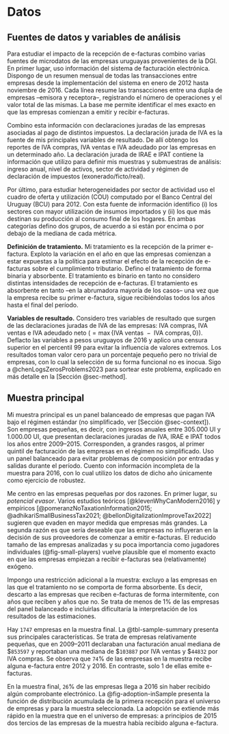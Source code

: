 # Datos {#sec-data}

## Fuentes de datos y variables de análisis

Para estudiar el impacto de la recepción de e-facturas combino varias fuentes de microdatos de las empresas uruguayas provenientes de la DGI. En primer lugar, uso información del sistema de facturación electrónica. Dispongo de un resumen mensual de todas las transacciones entre empresas desde la implementación del sistema en enero de 2012 hasta noviembre de 2016. Cada línea resume las transacciones entre una dupla de empresas –emisora y receptora–, registrando el número de operaciones y el valor total de las mismas. La base me permite identificar el mes exacto en que las empresas comienzan a emitir y recibir e-facturas.

Combino esta información con declaraciones juradas de las empresas asociadas al pago de distintos impuestos. La declaración jurada de IVA es la fuente de mis principales variables de resultado. De allí obtengo los reportes de IVA compras, IVA ventas e IVA adeudado por las empresas en un determinado año. La declaración jurada de IRAE e IPAT contiene la información que utilizo para definir mis muestras y submuestras de análisis: ingreso anual, nivel de activos, sector de actividad y régimen de declaración de impuestos (exonerado/ficto/real).

Por último, para estudiar heterogeneidades por sector de actividad uso el cuadro de oferta y utilización (COU) computado por el Banco Central del Uruguay (BCU) para 2012. Con esta fuente de información identifico (i) los sectores con mayor utilización de insumos importados y (ii) los que más destinan su producción al consumo final de los hogares. En ambas categorías defino dos grupos, de acuerdo a si están por encima o por debajo de la mediana de cada métrica.

**Definición de tratamiento.** Mi tratamiento es la recepción de la primer e-factura. Exploto la variación en el año en que las empresas comienzan a estar expuestas a la política para estimar el efecto de la recepción de e-facturas sobre el cumplimiento tributario. Defino el tratamiento de forma binaria y absorbente. El tratamiento es binario en tanto no considero distintas intensidades de recepción de e-facturas. El tratamiento es absorbente en tanto –en la abrumadora mayoría de los casos– una vez que la empresa recibe su primer e-factura, sigue recibiéndolas todos los años hasta el final del período.

**Variables de resultado.** Considero tres variables de resultado que surgen de las declaraciones juradas de IVA de las empresas: IVA compras, IVA ventas e IVA adeudado neto ($= \max\{\text{IVA ventas }-\text{ IVA compras}, 0\}$). Deflacto las variables a pesos uruguayos de 2016 y aplico una censura superior en el percentil 99 para evitar la influencia de valores extremos. Los resultados toman valor cero para un porcentaje pequeño pero no trivial de empresas, con lo cual la selección de su forma funcional no es inocua. Sigo a @chenLogsZerosProblems2023 para sortear este problema, explicado en más detalle en la [Sección @sec-method].

## Muestra principal

Mi muestra principal es un panel balanceado de empresas que pagan IVA bajo el régimen estándar (no simplificado, ver [Sección @sec-context]). Son empresas pequeñas, es decir, con ingresos anuales entre 305.000 UI y 1.000.00 UI, que presentan declaraciones juradas de IVA, IRAE e IPAT todos los años entre 2009–2015. Corresponden, a grandes rasgos, al primer quintil de facturación de las empresas en el régimen no simplificado. Uso un panel balanceado para evitar problemas de composición por entradas y salidas durante el período. Cuento con información incompleta de la muestra para 2016, con lo cual utilizo los datos de dicho año únicamente como ejercicio de robustez.

Me centro en las empresas pequeñas por dos razones. En primer lugar, su *potencial evasor*. Varios estudios teóricos [@klevenWhyCanModern2016] y empíricos [@pomeranzNoTaxationInformation2015; @adhikariSmallBusinessTax2021; @bellonDigitalizationImproveTax2022] sugieren que evaden en mayor medida que empresas más grandes. La segunda razón es que sería deseable que las empresas no influyeran en la decisión de sus proveedores de comenzar a emitir e-facturas. El reducido tamaño de las empresas analizadas y su poca importancia como jugadores individuales (@fig-small-players) vuelve plausible que el momento exacto en que las empresas empiezan a recibir e-facturas sea (relativamente) exógeno.

Impongo una restricción adicional a la muestra: excluyo a las empresas en las que el tratamiento no se comporta de forma absorbente. Es decir, descarto a las empresas que reciben e-facturas de forma intermitente, con años que reciben y años que no. Se trata de menos de 1% de las empresas del panel balanceado e incluirlas dificultaría la interpretación de los resultados de las estimaciones. 

Hay `1747` empresas en la muestra final. La @tbl-sample-summary presenta sus principales características. Se trata de empresas relativamente pequeñas, que en 2009–2011 declaraban una facturación anual mediana de \$`853597` y reportaban una mediana de \$`103887` por IVA ventas y \$`44832` por IVA compras. 
Se observa que `74`% de las empresas en la muestra recibe alguna e-factura entre 2012 y 2016. En contraste, solo 1 de ellas emite e-facturas.

En la muestra final, `26`% de las empresas llega a 2016 sin haber recibido algún comprobante electrónico. La @fig-adoption-inSample presenta la función de distribución acumulada de la primera recepción para el universo de empresas y para la muestra seleccionada. La adopción se extiende más rápido en la muestra que en el universo de empresas: a principios de 2015 dos tercios de las empresas de la muestra había recibido alguna e-factura.
